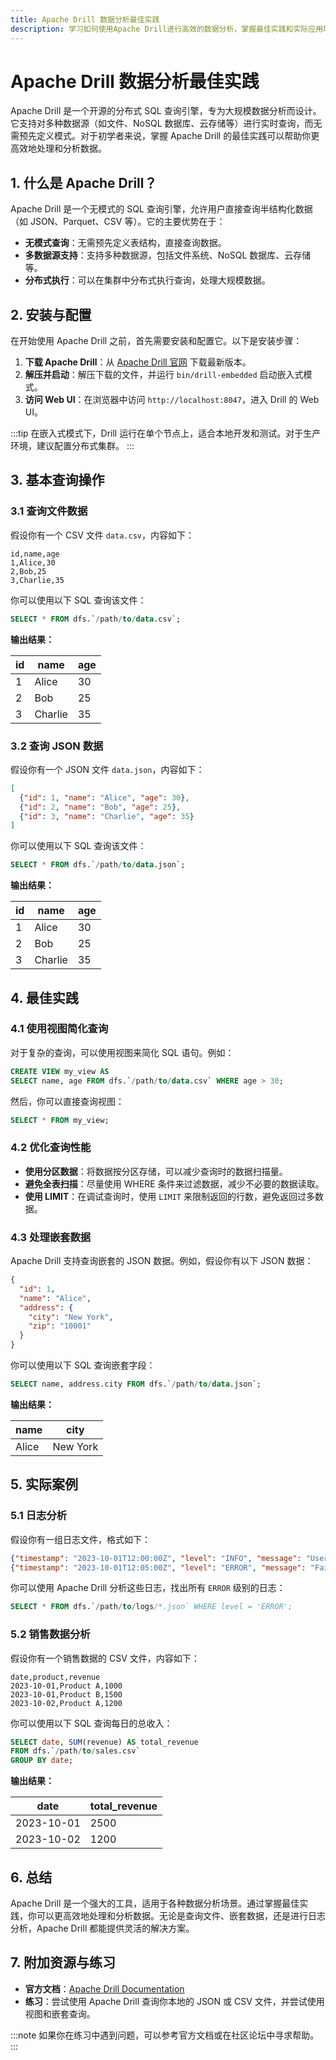 ```yaml
---
title: Apache Drill 数据分析最佳实践
description: 学习如何使用Apache Drill进行高效的数据分析，掌握最佳实践和实际应用场景。
---
```


# Apache Drill 数据分析最佳实践

Apache Drill 是一个开源的分布式 SQL 查询引擎，专为大规模数据分析而设计。它支持对多种数据源（如文件、NoSQL 数据库、云存储等）进行实时查询，而无需预先定义模式。对于初学者来说，掌握 Apache Drill 的最佳实践可以帮助你更高效地处理和分析数据。

## 1. 什么是 Apache Drill？

Apache Drill 是一个无模式的 SQL 查询引擎，允许用户直接查询半结构化数据（如 JSON、Parquet、CSV 等）。它的主要优势在于：

- **无模式查询**：无需预先定义表结构，直接查询数据。
- **多数据源支持**：支持多种数据源，包括文件系统、NoSQL 数据库、云存储等。
- **分布式执行**：可以在集群中分布式执行查询，处理大规模数据。

## 2. 安装与配置

在开始使用 Apache Drill 之前，首先需要安装和配置它。以下是安装步骤：

1. **下载 Apache Drill**：从 [Apache Drill 官网](https://drill.apache.org/) 下载最新版本。
2. **解压并启动**：解压下载的文件，并运行 `bin/drill-embedded` 启动嵌入式模式。
3. **访问 Web UI**：在浏览器中访问 `http://localhost:8047`，进入 Drill 的 Web UI。

:::tip
在嵌入式模式下，Drill 运行在单个节点上，适合本地开发和测试。对于生产环境，建议配置分布式集群。
:::

## 3. 基本查询操作

### 3.1 查询文件数据

假设你有一个 CSV 文件 `data.csv`，内容如下：

```csv
id,name,age
1,Alice,30
2,Bob,25
3,Charlie,35
```

你可以使用以下 SQL 查询该文件：

```sql
SELECT * FROM dfs.`/path/to/data.csv`;
```

**输出结果：**

| id | name    | age |
|----|---------|-----|
| 1  | Alice   | 30  |
| 2  | Bob     | 25  |
| 3  | Charlie | 35  |

### 3.2 查询 JSON 数据

假设你有一个 JSON 文件 `data.json`，内容如下：

```json
[
  {"id": 1, "name": "Alice", "age": 30},
  {"id": 2, "name": "Bob", "age": 25},
  {"id": 3, "name": "Charlie", "age": 35}
]
```

你可以使用以下 SQL 查询该文件：

```sql
SELECT * FROM dfs.`/path/to/data.json`;
```

**输出结果：**

| id | name    | age |
|----|---------|-----|
| 1  | Alice   | 30  |
| 2  | Bob     | 25  |
| 3  | Charlie | 35  |

## 4. 最佳实践

### 4.1 使用视图简化查询

对于复杂的查询，可以使用视图来简化 SQL 语句。例如：

```sql
CREATE VIEW my_view AS
SELECT name, age FROM dfs.`/path/to/data.csv` WHERE age > 30;
```

然后，你可以直接查询视图：

```sql
SELECT * FROM my_view;
```

### 4.2 优化查询性能

- **使用分区数据**：将数据按分区存储，可以减少查询时的数据扫描量。
- **避免全表扫描**：尽量使用 WHERE 条件来过滤数据，减少不必要的数据读取。
- **使用 LIMIT**：在调试查询时，使用 `LIMIT` 来限制返回的行数，避免返回过多数据。

### 4.3 处理嵌套数据

Apache Drill 支持查询嵌套的 JSON 数据。例如，假设你有以下 JSON 数据：

```json
{
  "id": 1,
  "name": "Alice",
  "address": {
    "city": "New York",
    "zip": "10001"
  }
}
```

你可以使用以下 SQL 查询嵌套字段：

```sql
SELECT name, address.city FROM dfs.`/path/to/data.json`;
```

**输出结果：**

| name  | city     |
|-------|----------|
| Alice | New York |

## 5. 实际案例

### 5.1 日志分析

假设你有一组日志文件，格式如下：

```json
{"timestamp": "2023-10-01T12:00:00Z", "level": "INFO", "message": "User logged in"}
{"timestamp": "2023-10-01T12:05:00Z", "level": "ERROR", "message": "Failed to connect to database"}
```

你可以使用 Apache Drill 分析这些日志，找出所有 `ERROR` 级别的日志：

```sql
SELECT * FROM dfs.`/path/to/logs/*.json` WHERE level = 'ERROR';
```

### 5.2 销售数据分析

假设你有一个销售数据的 CSV 文件，内容如下：

```csv
date,product,revenue
2023-10-01,Product A,1000
2023-10-01,Product B,1500
2023-10-02,Product A,1200
```

你可以使用以下 SQL 查询每日的总收入：

```sql
SELECT date, SUM(revenue) AS total_revenue
FROM dfs.`/path/to/sales.csv`
GROUP BY date;
```

**输出结果：**

| date       | total_revenue |
|------------|---------------|
| 2023-10-01 | 2500          |
| 2023-10-02 | 1200          |

## 6. 总结

Apache Drill 是一个强大的工具，适用于各种数据分析场景。通过掌握最佳实践，你可以更高效地处理和分析数据。无论是查询文件、嵌套数据，还是进行日志分析，Apache Drill 都能提供灵活的解决方案。

## 7. 附加资源与练习

- **官方文档**：[Apache Drill Documentation](https://drill.apache.org/docs/)
- **练习**：尝试使用 Apache Drill 查询你本地的 JSON 或 CSV 文件，并尝试使用视图和嵌套查询。

:::note
如果你在练习中遇到问题，可以参考官方文档或在社区论坛中寻求帮助。
:::